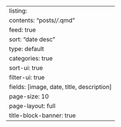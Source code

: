 ---
listing:
  contents: "posts/*/*.qmd"
  feed: true
  sort: "date desc"
  type: default
  categories: true
  sort-ui: true
  filter-ui: true
  fields: [image, date, title, description]
  page-size: 10
page-layout: full
title-block-banner: true
---
